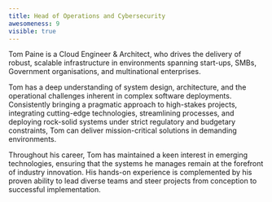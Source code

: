 ---
title: Head of Operations and Cybersecurity
awesomeness: 9
visible: true
---

Tom Paine is a Cloud Engineer & Architect, who drives the delivery of robust, scalable infrastructure in environments spanning start-ups, SMBs, Government organisations, and multinational enterprises.

Tom has a deep understanding of system design, architecture, and the operational challenges inherent in complex software deployments. Consistently bringing a pragmatic approach to high-stakes projects, integrating cutting-edge technologies, streamlining processes, and deploying rock-solid systems under strict regulatory and budgetary constraints, Tom can deliver mission-critical solutions in demanding environments.

Throughout his career, Tom has maintained a keen interest in emerging technologies, ensuring that the systems he manages remain at the forefront of industry innovation. His hands-on experience is complemented by his proven ability to lead diverse teams and steer projects from conception to successful implementation.
